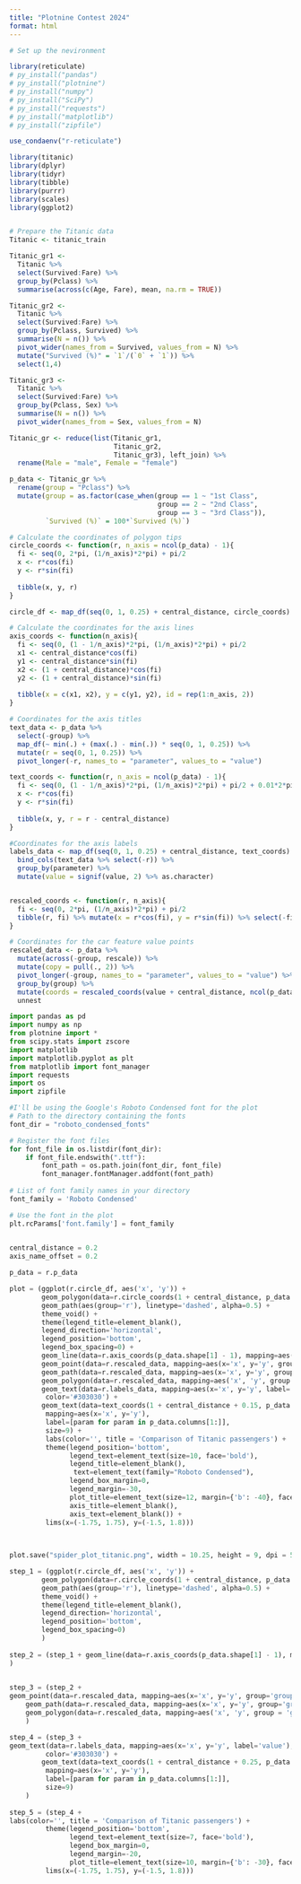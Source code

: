 ---
title: "Plotnine Contest 2024"
format: html
---

```{r}
# Set up the nevironment

library(reticulate)
# py_install("pandas")
# py_install("plotnine")
# py_install("numpy")
# py_install("SciPy")
# py_install("requests")
# py_install("matplotlib")
# py_install("zipfile")

use_condaenv("r-reticulate")
```


```{r}
library(titanic)
library(dplyr)
library(tidyr)
library(tibble)
library(purrr)
library(scales)
library(ggplot2)


# Prepare the Titanic data
Titanic <- titanic_train

Titanic_gr1 <-
  Titanic %>%
  select(Survived:Fare) %>%
  group_by(Pclass) %>%
  summarise(across(c(Age, Fare), mean, na.rm = TRUE))

Titanic_gr2 <-
  Titanic %>%
  select(Survived:Fare) %>%
  group_by(Pclass, Survived) %>%
  summarise(N = n()) %>%
  pivot_wider(names_from = Survived, values_from = N) %>%
  mutate("Survived (%)" = `1`/(`0` + `1`)) %>%
  select(1,4)

Titanic_gr3 <-
  Titanic %>%
  select(Survived:Fare) %>%
  group_by(Pclass, Sex) %>%
  summarise(N = n()) %>%
  pivot_wider(names_from = Sex, values_from = N)

Titanic_gr <- reduce(list(Titanic_gr1, 
                          Titanic_gr2, 
                          Titanic_gr3), left_join) %>%
  rename(Male = "male", Female = "female")

p_data <- Titanic_gr %>% 
  rename(group = "Pclass") %>%
  mutate(group = as.factor(case_when(group == 1 ~ "1st Class",
                                     group == 2 ~ "2nd Class",
                                     group == 3 ~ "3rd Class")),
         `Survived (%)` = 100*`Survived (%)`)

# Calculate the coordinates of polygon tips
circle_coords <- function(r, n_axis = ncol(p_data) - 1){
  fi <- seq(0, 2*pi, (1/n_axis)*2*pi) + pi/2
  x <- r*cos(fi)
  y <- r*sin(fi)
  
  tibble(x, y, r)
}

circle_df <- map_df(seq(0, 1, 0.25) + central_distance, circle_coords)

# Calculate the coordinates for the axis lines
axis_coords <- function(n_axis){
  fi <- seq(0, (1 - 1/n_axis)*2*pi, (1/n_axis)*2*pi) + pi/2
  x1 <- central_distance*cos(fi)
  y1 <- central_distance*sin(fi)
  x2 <- (1 + central_distance)*cos(fi)
  y2 <- (1 + central_distance)*sin(fi)
  
  tibble(x = c(x1, x2), y = c(y1, y2), id = rep(1:n_axis, 2))
}

# Coordinates for the axis titles
text_data <- p_data %>%
  select(-group) %>%
  map_df(~ min(.) + (max(.) - min(.)) * seq(0, 1, 0.25)) %>%
  mutate(r = seq(0, 1, 0.25)) %>%
  pivot_longer(-r, names_to = "parameter", values_to = "value")

text_coords <- function(r, n_axis = ncol(p_data) - 1){
  fi <- seq(0, (1 - 1/n_axis)*2*pi, (1/n_axis)*2*pi) + pi/2 + 0.01*2*pi/r
  x <- r*cos(fi)
  y <- r*sin(fi)
  
  tibble(x, y, r = r - central_distance)
}

#Coordinates for the axis labels
labels_data <- map_df(seq(0, 1, 0.25) + central_distance, text_coords) %>%
  bind_cols(text_data %>% select(-r)) %>%
  group_by(parameter) %>%
  mutate(value = signif(value, 2) %>% as.character)


rescaled_coords <- function(r, n_axis){
  fi <- seq(0, 2*pi, (1/n_axis)*2*pi) + pi/2
  tibble(r, fi) %>% mutate(x = r*cos(fi), y = r*sin(fi)) %>% select(-fi)
}

# Coordinates for the car feature value points
rescaled_data <- p_data %>% 
  mutate(across(-group, rescale)) %>%
  mutate(copy = pull(., 2)) %>%
  pivot_longer(-group, names_to = "parameter", values_to = "value") %>%
  group_by(group) %>%
  mutate(coords = rescaled_coords(value + central_distance, ncol(p_data) - 1)) %>%
  unnest
```


```{python}
import pandas as pd
import numpy as np
from plotnine import *
from scipy.stats import zscore
import matplotlib
import matplotlib.pyplot as plt
from matplotlib import font_manager
import requests
import os
import zipfile

#I'll be using the Google's Roboto Condensed font for the plot
# Path to the directory containing the fonts
font_dir = "roboto_condensed_fonts"

# Register the font files
for font_file in os.listdir(font_dir):
    if font_file.endswith(".ttf"):
        font_path = os.path.join(font_dir, font_file)
        font_manager.fontManager.addfont(font_path)
        
# List of font family names in your directory
font_family = 'Roboto Condensed'

# Use the font in the plot
plt.rcParams['font.family'] = font_family
         

central_distance = 0.2
axis_name_offset = 0.2

p_data = r.p_data

plot = (ggplot(r.circle_df, aes('x', 'y')) +
        geom_polygon(data=r.circle_coords(1 + central_distance, p_data.shape[1] - 1), alpha=1, fill='beige') +
        geom_path(aes(group='r'), linetype='dashed', alpha=0.5) +
        theme_void() +
        theme(legend_title=element_blank(),
        legend_direction='horizontal',
        legend_position='bottom',
        legend_box_spacing=0) +
        geom_line(data=r.axis_coords(p_data.shape[1] - 1), mapping=aes(x='x', y='y', group='id'), alpha=0.3) +
        geom_point(data=r.rescaled_data, mapping=aes(x='x', y='y', group='group', color='group'), size=3) +
        geom_path(data=r.rescaled_data, mapping=aes(x='x', y='y', group='group', color='group'), size=1) +
        geom_polygon(data=r.rescaled_data, mapping=aes('x', 'y', group = 'group', color = 'group', fill = 'group'), size = 1, alpha = 0.05, show_legend = False) +
        geom_text(data=r.labels_data, mapping=aes(x='x', y='y', label='value'), alpha=0.65, size=9, 
         color='#303030') +
        geom_text(data=text_coords(1 + central_distance + 0.15, p_data.shape[1] - 1),
         mapping=aes(x='x', y='y'), 
         label=[param for param in p_data.columns[1:]],
         size=9) +
         labs(color='', title = 'Comparison of Titanic passengers') +
         theme(legend_position='bottom',
               legend_text=element_text(size=10, face='bold'),
               legend_title=element_blank(),
                text=element_text(family="Roboto Condensed"),
               legend_box_margin=0,
               legend_margin=-30,
               plot_title=element_text(size=12, margin={'b': -40}, face='bold'),
               axis_title=element_blank(),
               axis_text=element_blank()) +
         lims(x=(-1.75, 1.75), y=(-1.5, 1.8)))
        
    

plot.save("spider_plot_titanic.png", width = 10.25, height = 9, dpi = 500)
```

```{python}
step_1 = (ggplot(r.circle_df, aes('x', 'y')) +
        geom_polygon(data=r.circle_coords(1 + central_distance, p_data.shape[1] - 1), alpha=1, fill='beige') +
        geom_path(aes(group='r'), linetype='dashed', alpha=0.5) +
        theme_void() +
        theme(legend_title=element_blank(),
        legend_direction='horizontal',
        legend_position='bottom',
        legend_box_spacing=0)
        )
        
step_2 = (step_1 + geom_line(data=r.axis_coords(p_data.shape[1] - 1), mapping=aes(x='x', y='y', group='id'), alpha=0.3)
)
  

step_3 = (step_2 +
geom_point(data=r.rescaled_data, mapping=aes(x='x', y='y', group='group', color='group'), size=3) +
    geom_path(data=r.rescaled_data, mapping=aes(x='x', y='y', group='group', color='group'), size=1) +
    geom_polygon(data=r.rescaled_data, mapping=aes('x', 'y', group = 'group', color = 'group', fill = 'group'), size = 1, alpha = 0.05, show_legend = False)
    )

step_4 = (step_3 +
geom_text(data=r.labels_data, mapping=aes(x='x', y='y', label='value'), alpha=0.65, size=8, 
         color='#303030') +
        geom_text(data=text_coords(1 + central_distance + 0.25, p_data.shape[1] - 1),
         mapping=aes(x='x', y='y'), 
         label=[param for param in p_data.columns[1:]],
         size=9)
    )
    
step_5 = (step_4 +
labs(color='', title = 'Comparison of Titanic passengers') +
         theme(legend_position='bottom',
               legend_text=element_text(size=7, face='bold'),
               legend_box_margin=0,
               legend_margin=-20,
               plot_title=element_text(size=10, margin={'b': -30}, face='bold')) +
         lims(x=(-1.75, 1.75), y=(-1.5, 1.8)))
```